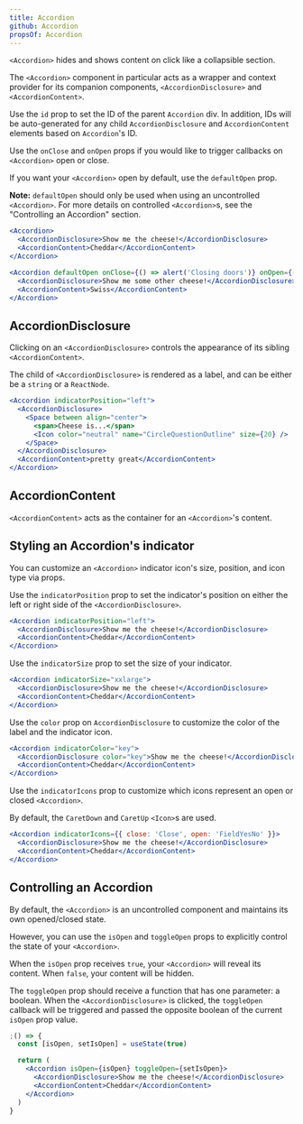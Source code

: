 ```yaml
---
title: Accordion
github: Accordion
propsOf: Accordion
---
```



`<Accordion>` hides and shows content on click like a collapsible section.

The `<Accordion>` component in particular acts as a wrapper and context provider for its companion components, `<AccordionDisclosure>` and `<AccordionContent>`.

Use the `id` prop to set the ID of the parent `Accordion` div. In addition, IDs will be auto-generated for any child `AccordionDisclosure` and `AccordionContent` elements based on `Accordion`'s ID.

Use the `onClose` and `onOpen` props if you would like to trigger callbacks on `<Accordion>` open or close.

If you want your `<Accordion>` open by default, use the `defaultOpen` prop.

**Note:** `defaultOpen` should only be used when using an uncontrolled `<Accordion>`. For more details on controlled `<Accordion>`s, see the "Controlling an Accordion" section.

```jsx
<Accordion>
  <AccordionDisclosure>Show me the cheese!</AccordionDisclosure>
  <AccordionContent>Cheddar</AccordionContent>
</Accordion>

<Accordion defaultOpen onClose={() => alert('Closing doors')} onOpen={() => alert('Opening doors')}>
  <AccordionDisclosure>Show me some other cheese!</AccordionDisclosure>
  <AccordionContent>Swiss</AccordionContent>
</Accordion>
```

## AccordionDisclosure

<Props of="AccordionDisclosure" />

Clicking on an `<AccordionDisclosure>` controls the appearance of its sibling `<AccordionContent>`.

The child of `<AccordionDisclosure>` is rendered as a label, and can be either be a `string` or a `ReactNode`.

```jsx
<Accordion indicatorPosition="left">
  <AccordionDisclosure>
    <Space between align="center">
      <span>Cheese is...</span>
      <Icon color="neutral" name="CircleQuestionOutline" size={20} />
    </Space>
  </AccordionDisclosure>
  <AccordionContent>pretty great</AccordionContent>
</Accordion>
```

## AccordionContent

<Props of="AccordionDisclosure" />

`<AccordionContent>` acts as the container for an `<Accordion>`'s content.

## Styling an Accordion's indicator

You can customize an `<Accordion>` indicator icon's size, position, and icon type via props.

Use the `indicatorPosition` prop to set the indicator's position on either the left or right side of the `<AccordionDisclosure>`.

```jsx
<Accordion indicatorPosition="left">
  <AccordionDisclosure>Show me the cheese!</AccordionDisclosure>
  <AccordionContent>Cheddar</AccordionContent>
</Accordion>
```

Use the `indicatorSize` prop to set the size of your indicator.

```jsx
<Accordion indicatorSize="xxlarge">
  <AccordionDisclosure>Show me the cheese!</AccordionDisclosure>
  <AccordionContent>Cheddar</AccordionContent>
</Accordion>
```

Use the `color` prop on `AccordionDisclosure` to customize the color of the label and the indicator icon.

```jsx
<Accordion indicatorColor="key">
  <AccordionDisclosure color="key">Show me the cheese!</AccordionDisclosure>
  <AccordionContent>Cheddar</AccordionContent>
</Accordion>
```

Use the `indicatorIcons` prop to customize which icons represent an open or closed `<Accordion>`.

By default, the `CaretDown` and `CaretUp` `<Icon>`s are used.

```jsx
<Accordion indicatorIcons={{ close: 'Close', open: 'FieldYesNo' }}>
  <AccordionDisclosure>Show me the cheese!</AccordionDisclosure>
  <AccordionContent>Cheddar</AccordionContent>
</Accordion>
```

## Controlling an Accordion

By default, the `<Accordion>` is an uncontrolled component and maintains its own opened/closed state.

However, you can use the `isOpen` and `toggleOpen` props to explicitly control the state of your `<Accordion>`.

When the `isOpen` prop receives `true`, your `<Accordion>` will reveal its content. When `false`, your content will be hidden.

The `toggleOpen` prop should receive a function that has one parameter: a boolean. When the `<AccordionDisclosure>` is clicked, the `toggleOpen` callback will be triggered and passed the opposite boolean of the current `isOpen` prop value.

```jsx
;() => {
  const [isOpen, setIsOpen] = useState(true)

  return (
    <Accordion isOpen={isOpen} toggleOpen={setIsOpen}>
      <AccordionDisclosure>Show me the cheese!</AccordionDisclosure>
      <AccordionContent>Cheddar</AccordionContent>
    </Accordion>
  )
}
```
